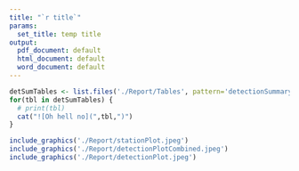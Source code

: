 ```yaml
---
title: "`r title`"
params:
  set_title: temp title
output:
  pdf_document: default
  html_document: default
  word_document: default
---
```



```r
detSumTables <- list.files('./Report/Tables', pattern='detectionSummaryTable', full.names=TRUE)
for(tbl in detSumTables) {
  # print(tbl)
  cat("![Oh hell no](",tbl,")")
}
```


```r
include_graphics('./Report/stationPlot.jpeg')
include_graphics('./Report/detectionPlotCombined.jpeg')
include_graphics('./Report/detectionPlot.jpeg')
```
